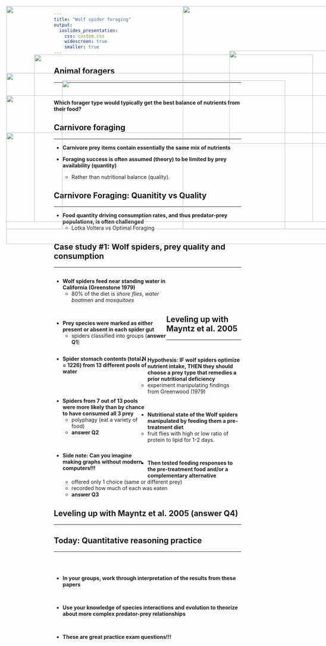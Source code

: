 ```yaml
---
title: "Wolf spider foraging"
output: 
  ioslides_presentation:
    css: custom.css
    widescreen: true
    smaller: true
---
```


## Animal foragers
<hr>
<br/>

**Which forager type would typically get the best balance of nutrients from their food?**

<IMG STYLE="position:absolute; TOP:230px; LEFT:100px; WIDTH:900px; HEIGHT:400px" SRC="images/animals.png">

## Carnivore foraging
<hr>

* **Carnivore prey items contain essentially the same mix of nutrients**
<br/>

* **Foraging success is often assumed (theory) to be limited by prey availability (quantity)**
    + Rather than nutritional balance (quality).
 
<IMG STYLE="position:absolute; TOP:290px; LEFT:100px; WIDTH:900px; HEIGHT:400px" SRC="images/hare_lynx_graph.png">

## Carnivore Foraging: Quanitity vs Quality
<hr>

* **Food quantity driving consumption rates, and thus predator-prey populations, is often challenged**
    + Lotka Voltera vs Optimal Foraging
    
<IMG STYLE="position:absolute; TOP:250px; LEFT:250px; WIDTH:600px; HEIGHT:400px" SRC="images/honeybee.jpg">   
    
## Case study #1: Wolf spiders, prey quality and consumption
<hr>

<div style="float: left; width: 60%;">
* **Wolf spiders feed near standing water in California (Greenstone 1979)**
    + 80% of the diet is *shore flies*, *water boatmen* and *mosquitoes*
 
 <br />
 
* **Prey species were marked as either present or absent in each spider gut**
    + spiders classified into groups (**answer Q1**)

</div>

<IMG STYLE="position:absolute; TOP:170px; LEFT:700px; WIDTH:350px; HEIGHT:250px" SRC="images/wolffeed.jpg">  

<IMG STYLE="position:absolute; TOP:390px; LEFT:100px; WIDTH:900px; HEIGHT:300px" SRC="images/groups.png">

## 

<IMG STYLE="position:absolute; TOP:50px; LEFT:100px; WIDTH:900px; HEIGHT:600px" SRC="images/pools.png">

##
<br />
<br />
<br />
<br />

<div style="float: left; width: 50%;">

* **Spider stomach contents (total N = 1226) from 13 different pools of water**

<br />
<br />

* **Spiders from 7 out of 13 pools were more likely than by chance to have consumed all 3 prey**
    + polyphagy (eat a variety of food)
    + **answer Q2**
    
<br />

* **Side note: Can you imagine making graphs without modern computers!!!**

</div>

<IMG STYLE="position:absolute; TOP:50px; LEFT:575px; WIDTH:400px; HEIGHT:600px" SRC="images/greenwood.png">

## Leveling up with Mayntz et al. 2005
<hr>
<br />

* **Hypothesis: IF wolf spiders optimize nutrient intake, THEN they should choose a prey type that remedies a prior nutritional deficiency**
    + experiment manipulating findings from Greenwood (1979)

<br />

* **Nutritional state of the Wolf spiders manipulated by feeding them a pre-treatment diet**
    + fruit flies with high or low ratio of protein to lipid for 1-2 days. 


<br />

* **Then tested feeding responses to the pre-treatment food and/or a complementary alternative**
    + offered only 1 choice (same or different prey)
    + recorded how much of each was eaten
    + **answer Q3**

## Leveling up with Mayntz et al. 2005 (answer Q4)
<hr>

<IMG STYLE="position:absolute; TOP:180px; LEFT:175px; WIDTH:750px; HEIGHT:450px" SRC="images/method.png">

## Today: Quantitative reasoning practice
<hr>
<br />
<br />

* **In your groups, work through interpretation of the results from these papers**

<br />

* **Use your knowledge of species interactions and evolution to theorize about more complex predator-prey relationships**

<br />

* **These are great practice exam questions!!!**